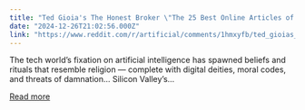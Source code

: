 ```yaml
---
title: "Ted Gioia's The Honest Broker \"The 25 Best Online Articles of 2024\" included \"Silicon Valley’s Obsession With AI Looks a Lot Like Religion\""
date: "2024-12-26T21:02:56.000Z"
link: "https://www.reddit.com/r/artificial/comments/1hmxyfb/ted_gioias_the_honest_broker_the_25_best_online/"
---
```


The tech world’s fixation on artificial intelligence has spawned beliefs and rituals that resemble religion — complete with digital deities, moral codes, and threats of damnation... 
 Silicon Valley’s...

[Read more](https://www.reddit.com/r/artificial/comments/1hmxyfb/ted_gioias_the_honest_broker_the_25_best_online/)
